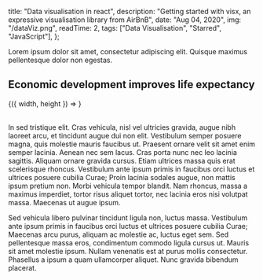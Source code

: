 
  title: "Data visualisation in react",
  description:
    "Getting started with visx, an expressive visualisation library from AirBnB",
  date: "Aug 04, 2020",
  img: "/dataViz.png",
  readTime: 2,
  tags: ["Data Visualisation", "Starred", "JavaScript"],
};


Lorem ipsum dolor sit amet, consectetur adipiscing elit. Quisque maximus pellentesque dolor non egestas.

<h2>Economic development improves life expectancy</h2>
<div style={{ height: 550, width: "100%", margin: "0 0 50px 0" }}>
  <ParentSize>
    {({ width, height }) => <ScatterPlot width={width} height={height} />}
  </ParentSize>
</div>

<br />

In sed tristique elit. Cras vehicula, nisl vel ultricies gravida, augue nibh laoreet arcu, et tincidunt augue dui non elit. Vestibulum semper posuere magna, quis molestie mauris faucibus ut. Praesent ornare velit sit amet enim semper lacinia. Aenean nec sem lacus. Cras porta nunc nec leo lacinia sagittis. Aliquam ornare gravida cursus. Etiam ultrices massa quis erat scelerisque rhoncus. Vestibulum ante ipsum primis in faucibus orci luctus et ultrices posuere cubilia Curae; Proin lacinia sodales augue, non mattis ipsum pretium non. Morbi vehicula tempor blandit. Nam rhoncus, massa a maximus imperdiet, tortor risus aliquet tortor, nec lacinia eros nisi volutpat massa. Maecenas ut augue ipsum.

Sed vehicula libero pulvinar tincidunt ligula non, luctus massa. Vestibulum ante ipsum primis in faucibus orci luctus et ultrices posuere cubilia Curae; Maecenas arcu purus, aliquam ac molestie ac, luctus eget sem. Sed pellentesque massa eros, condimentum commodo ligula cursus ut. Mauris sit amet molestie ipsum. Nullam venenatis est at purus mollis consectetur. Phasellus a ipsum a quam ullamcorper aliquet. Nunc gravida bibendum placerat.
